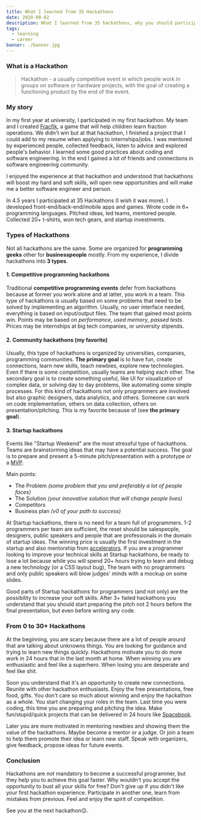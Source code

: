```yaml
---
title: What I learned from 35 Hackathons
date: 2020-08-02
description: What I learned from 35 hackathons, why you should participate at hackathons, how to gain experience without a full-time job.
tags:
  - learning
  - career
banner: ./banner.jpg
---
```


### What is a Hackathon

> Hackathon - a usually competitive event in which people work in groups on software or hardware projects, with the goal of creating a functioning product by the end of the event.


### My story

In my first year at university, I participated in my first hackathon.
My team and I created [Fracfik](https://strdr4605.github.io/fracfik), a game that will help children learn fraction operations.
We didn't win but at that hackathon, I finished a project that I could add to my resume when applying to internships/jobs.
I was mentored by experienced people, collected feedback, listen to advice and explored people's behavior.
I learned some good practices about coding and software engineering.
In the end I gained a lot of friends and connections in software engineering community.

I enjoyed the experience at that hackathon and understood that hackathons will boost my hard and soft skills,
will open new opportunities and will make me a better software engineer and person.

In 4.5 years I participated at 35 Hackathons (I wish it was more).
I developed front-end/back-end/mobile apps and games.
Wrote code in 6+ programming languages.
Pitched ideas, led teams, mentored people.
Collected 20+ t-shirts, won tech gears, and startup investments.

### Types of Hackathons

Not all hackathons are the same. Some are organized for **programming geeks** other for **businesspeople** mostly.
From my experience, I divide hackathons into **3 types**.

#### 1. Competitive programming hackathons

Traditional **competitive programming events** defer from hackathons because at former you work alone and at latter, you work in a team.
This type of hackathons is usually based on some problems that need to be solved by implementing an algorithm.
Usually, no user interface needed, everything is based on input/output files. The team that gained most points win.
Points may be based on _performance_, _used memory_, _passed tests_. Prices may be internships at big tech companies, or university stipends.

#### 2. Community hackathons (my favorite)

Usually, this type of hackathons is organized by universities, companies, programming communities.
**The primary goal** is to have fun, create connections, learn new skills, teach newbies, explore new technologies.
Even if there is some competition, usually teams are helping each other.
The secondary goal is to create something useful, like UI for visualization of complex data, or solving day to day problems,
like automating some simple processes. For this kind of hackathons not only programmers are involved but also graphic designers,
data analytics, and others. Someone can work on code implementation, others on data collection, others on presentation/pitching.
This is my favorite because of (see **the primary goal**).

#### 3. Startup hackathons

Events like "Startup Weekend" are the most stressful type of hackathons.
Teams are brainstorming ideas that may have a potential success.
The goal is to prepare and present a 5-minute pitch/presentation with a prototype or a [MVP](https://en.wikipedia.org/wiki/Minimum_viable_product).

Main points:
- The Problem _(some problem that you and preferably a lot of people faces)_
- The Solution _(your innovative solution that will change people lives)_
- Competitors
- Business plan _(v0 of your path to success)_

At Startup hackathons, there is no need for a team full of programmers.
1-2 programmers per team are sufficient, the reset should be salespeople, designers, public speakers
and people that are professionals in the domain of startup ideas.
The winning price is usually the first investment in the startup and also mentorship from [accelerators](https://en.wikipedia.org/wiki/Startup_accelerator).
If you are a programmer looking to improve your technical skills at Startup hackathons,
be ready to lose a lot because while you will spend 20+ hours trying to learn and debug a new technology (or a CSS layout bug),
The team with no programmers and only public speakers will blow judges' minds with a mockup on some slides.

Good parts of Startup hackathons for programmers (and not only) are the possibility to increase your soft skills.
After 3+ failed hackathons you understand that you should start preparing the pitch not 2 hours before the final presentation,
but even before writing any code.

### From 0 to 30+ Hackathons

At the beginning, you are scary because there are a lot of people around that are talking about unknowns things.
You are looking for guidance and trying to learn new things quickly.
Hackathons motivate you to do more work in 24 hours that in the last month at home.
When winning you are enthusiastic and feel like a superhero. When losing you are desperate and feel like shit.

Soon you understand that it's an opportunity to create new connections. Reunite with other hackathon enthusiasts.
Enjoy the free presentations, free food, gifts. You don't care so much about winning and enjoy the hackathon as a whole.
You start changing your roles in the team. Last time you were coding, this time you are preparing and pitching the idea.
Make fun/stupid/quick projects that can be delivered in 24 hours like [Spacebook](https://tum-faf.github.io/spacebook/).

Later you are more motivated in mentoring newbies and showing them the value of the hackathons. Maybe become a mentor or a judge.
Or join a team to help them promote their idea or learn new staff.
Speak with organizers, give feedback, propose ideas for future events.

### Conclusion

Hackathons are not mandatory to become a successful programmer, but they help you to achieve this goal faster.
Why wouldn't you accept the opportunity to bust all your skills for free? Don't give up if you didn't like your first hackathon experience.
Participate in another one, learn from mistakes from previous. Feel and enjoy the spirit of competition.

See you at the next hackathon😉.
